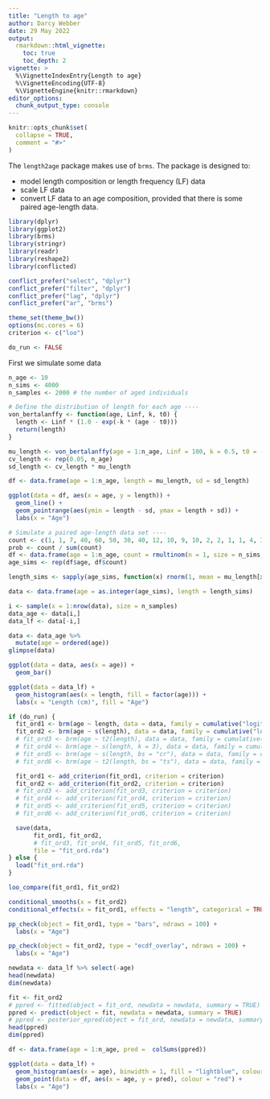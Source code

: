 ```yaml
---
title: "Length to age"
author: Darcy Webber
date: 29 May 2022
output: 
  rmarkdown::html_vignette:
    toc: true
    toc_depth: 2
vignette: >
  %\VignetteIndexEntry{Length to age}
  %\VignetteEncoding{UTF-8}
  %\VignetteEngine{knitr::rmarkdown}
editor_options: 
  chunk_output_type: console
---
```


```r
knitr::opts_chunk$set(
  collapse = TRUE,
  comment = "#>"
)
```

The `length2age` package makes use of `brms`. The package is designed to:

* model length composition or length frequency (LF) data
* scale LF data
* convert LF data to an age composition, provided that there is some paired age-length data.

```r
library(dplyr)
library(ggplot2)
library(brms)
library(stringr)
library(readr)
library(reshape2)
library(conflicted)

conflict_prefer("select", "dplyr")
conflict_prefer("filter", "dplyr")
conflict_prefer("lag", "dplyr")
conflict_prefer("ar", "brms")

theme_set(theme_bw())
options(mc.cores = 6)
criterion <- c("loo")

do_run <- FALSE
```

First we simulate some data

```r
n_age <- 10
n_sims <- 4000
n_samples <- 2000 # the number of aged individuals

# Define the distribution of length for each age ----
von_bertalanffy <- function(age, Linf, k, t0) {
  length <- Linf * (1.0 - exp(-k * (age - t0)))
  return(length)
}

mu_length <- von_bertalanffy(age = 1:n_age, Linf = 100, k = 0.5, t0 = -0.5)
cv_length <- rep(0.05, n_age)
sd_length <- cv_length * mu_length

df <- data.frame(age = 1:n_age, length = mu_length, sd = sd_length)

ggplot(data = df, aes(x = age, y = length)) +
  geom_line() +
  geom_pointrange(aes(ymin = length - sd, ymax = length + sd)) +
  labs(x = "Age")
```

```r
# Simulate a paired age-length data set ----
count <- c(1, 1, 7, 40, 60, 50, 30, 40, 12, 10, 9, 10, 2, 2, 1, 1, 4, 3, 1, 1)
prob <- count / sum(count)
df <- data.frame(age = 1:n_age, count = rmultinom(n = 1, size = n_sims, prob = prob))
age_sims <- rep(df$age, df$count)

length_sims <- sapply(age_sims, function(x) rnorm(1, mean = mu_length[x], sd = sd_length[x]))

data <- data.frame(age = as.integer(age_sims), length = length_sims)

i <- sample(x = 1:nrow(data), size = n_samples)
data_age <- data[i,]
data_lf <- data[-i,]

data <- data_age %>%
  mutate(age = ordered(age))
glimpse(data)

ggplot(data = data, aes(x = age)) +
  geom_bar()

ggplot(data = data_lf) +
  geom_histogram(aes(x = length, fill = factor(age))) +
  labs(x = "Length (cm)", fill = "Age")
```

```r
if (do_run) {
  fit_ord1 <- brm(age ~ length, data = data, family = cumulative("logit", threshold = "flexible"))
  fit_ord2 <- brm(age ~ s(length), data = data, family = cumulative("logit", threshold = "flexible"))
  # fit_ord3 <- brm(age ~ t2(length), data = data, family = cumulative("logit", threshold = "flexible"))
  # fit_ord4 <- brm(age ~ s(length, k = 3), data = data, family = cumulative("logit", threshold = "flexible"))
  # fit_ord5 <- brm(age ~ s(length, bs = "cr"), data = data, family = cumulative("logit", threshold = "flexible"))
  # fit_ord6 <- brm(age ~ t2(length, bs = "ts"), data = data, family = cumulative("logit", threshold = "flexible"))

  fit_ord1 <- add_criterion(fit_ord1, criterion = criterion)
  fit_ord2 <- add_criterion(fit_ord2, criterion = criterion)
  # fit_ord3 <- add_criterion(fit_ord3, criterion = criterion)
  # fit_ord4 <- add_criterion(fit_ord4, criterion = criterion)
  # fit_ord5 <- add_criterion(fit_ord5, criterion = criterion)
  # fit_ord6 <- add_criterion(fit_ord6, criterion = criterion)

  save(data,
       fit_ord1, fit_ord2, 
       # fit_ord3, fit_ord4, fit_ord5, fit_ord6,
       file = "fit_ord.rda")
} else {
  load("fit_ord.rda")
}

loo_compare(fit_ord1, fit_ord2)
```

```r
conditional_smooths(x = fit_ord2)
conditional_effects(x = fit_ord1, effects = "length", categorical = TRUE)

pp_check(object = fit_ord1, type = "bars", ndraws = 100) + 
  labs(x = "Age")

pp_check(object = fit_ord2, type = "ecdf_overlay", ndraws = 100) + 
  labs(x = "Age")

newdata <- data_lf %>% select(-age)
head(newdata)
dim(newdata)

fit <- fit_ord2
# ppred <- fitted(object = fit_ord, newdata = newdata, summary = TRUE)
ppred <- predict(object = fit, newdata = newdata, summary = TRUE)
# ppred <- posterior_epred(object = fit_ord, newdata = newdata, summary = TRUE)
head(ppred)
dim(ppred)

df <- data.frame(age = 1:n_age, pred =  colSums(ppred))

ggplot(data = data_lf) +
  geom_histogram(aes(x = age), binwidth = 1, fill = "lightblue", colour = "black") +
  geom_point(data = df, aes(x = age, y = pred), colour = "red") +
  labs(x = "Age")
```
